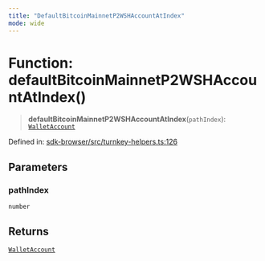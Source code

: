 ```yaml
---
title: "DefaultBitcoinMainnetP2WSHAccountAtIndex"
mode: wide
---
```

  
# Function: defaultBitcoinMainnetP2WSHAccountAtIndex()

> **defaultBitcoinMainnetP2WSHAccountAtIndex**(`pathIndex`): [`WalletAccount`](../WalletAccount/readme)

Defined in: [sdk-browser/src/turnkey-helpers.ts:126](https://github.com/tkhq/sdk/blob/94193410cf3571aa019a0b9408107eeb43e39e16/packages/sdk-browser/src/turnkey-helpers.ts#L126)

## Parameters

### pathIndex

`number`

## Returns

[`WalletAccount`](../WalletAccount/readme)

